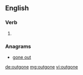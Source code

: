 ==English==

===Verb===
{{head|en}}

# {{past participle of|outgo}}

===Anagrams===
* [[gone out#English|gone out]]

[[de:outgone]]
[[mg:outgone]]
[[vi:outgone]]